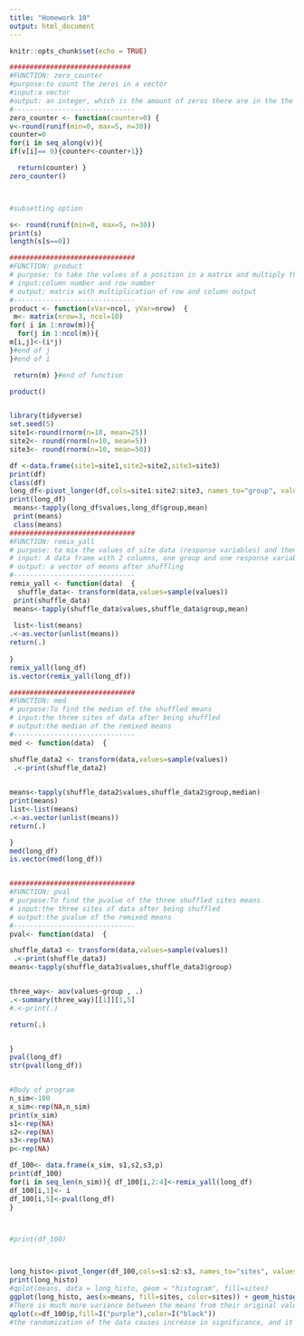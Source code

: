 ```yaml
---
title: "Homework 10"
output: html_document
---
```


```r
knitr::opts_chunk$set(echo = TRUE)
```

```r


##############################
#FUNCTION: zero_counter
#purpose:to count the zeros in a vector
#input:a vector
#output: an integer, which is the amount of zeros there are in the the vector randomly created 
#------------------------------
zero_counter <- function(counter=0) {
v<-round(runif(min=0, max=5, n=30))
counter=0
for(i in seq_along(v)){
if(v[i]== 0){counter<-counter+1}}

  return(counter) }
zero_counter()



#subsetting option

s<- round(runif(min=0, max=5, n=30))
print(s)
length(s[s==0])
```


```r
###############################
#FUNCTION: product
# purpose: to take the values of a position in a matrix and multiply them, then allow them to fill that position
# input:column number and row number
# output: matrix with multiplication of row and column output
#------------------------------
product <- function(xVar=ncol, yVar=nrow)  {
 m<- matrix(nrow=3, ncol=10)
for( i in 1:nrow(m)){
  for(j in 1:ncol(m)){
m[i,j]<-(i*j)
}#end of j
}#end of i

 return(m) }#end of function

product()



```



```r

library(tidyverse)
set.seed(5)
site1<-round(rnorm(n=10, mean=25))
site2<- round(rnorm(n=10, mean=5))
site3<- round(rnorm(n=10, mean=50))

df <-data.frame(site1=site1,site2=site2,site3=site3)
print(df)
class(df)
long_df<-pivot_longer(df,cols=site1:site2:site3, names_to="group", values_to="values")
print(long_df)
 means<-tapply(long_df$values,long_df$group,mean)
 print(means)
 class(means)
###############################
#FUNCTION: remix_yall
# purpose: to mix the values of site data (response variables) and then create a vector of the means for each group
# input: A data frame with 2 columns, one group and one response variable
# output: a vector of means after shuffling
#------------------------------
remix_yall <- function(data)  {
  shuffle_data<- transform(data,values=sample(values))
 print(shuffle_data) 
 means<-tapply(shuffle_data$values,shuffle_data$group,mean)
 
 list<-list(means)
.<-as.vector(unlist(means))
return(.)
 
} 
remix_yall(long_df)
is.vector(remix_yall(long_df))

###############################
#FUNCTION: med
# purpose:To find the median of the shuffled means
# input:the three sites of data after being shuffled 
# output:the median of the remixed means
#------------------------------
med <- function(data)  {

shuffle_data2 <- transform(data,values=sample(values))
 .<-print(shuffle_data2)

  
means<-tapply(shuffle_data2$values,shuffle_data2$group,median)
print(means)
list<-list(means)
.<-as.vector(unlist(means))
return(.)

}
med(long_df)
is.vector(med(long_df))


###############################
#FUNCTION: pval
# purpose:To find the pvalue of the three shuffled sites means
# input:the three sites of data after being shuffled 
# output:the pvalue of the remixed means
#------------------------------
pval<- function(data)  {

shuffle_data3 <- transform(data,values=sample(values))
 .<-print(shuffle_data3)
means<-tapply(shuffle_data3$values,shuffle_data3$group)


three_way<- aov(values~group , .)
.<-summary(three_way)[[1]][1,5]
#.<-print(.)

return(.)


}
pval(long_df)
str(pval(long_df))


#Body of program
n_sim<-100
x_sim<-rep(NA,n_sim)
print(x_sim)
s1<-rep(NA)
s2<-rep(NA)
s3<-rep(NA)
p<-rep(NA)

df_100<- data.frame(x_sim, s1,s2,s3,p)
print(df_100)
for(i in seq_len(n_sim)){ df_100[i,2:4]<-remix_yall(long_df)
df_100[i,1]<- i
df_100[i,5]<-pval(long_df)
}



#print(df_100)



long_histo<-pivot_longer(df_100,cols=s1:s2:s3, names_to="sites", values_to="means")
print(long_histo)
#qplot(means, data = long_histo, geom = "histogram", fill=sites)
ggplot(long_histo, aes(x=means, fill=sites, color=sites)) + geom_histogram( position="identity", alpha=0.5)+ theme(legend.position="top")
#There is much more variance between the means from their original values, the means are nearer to equal in the higher counts
qplot(x=df_100$p,fill=I("purple"),color=I("black"))
#the randomization of the data causes increase in significance, and it does seem persistently random, this could be due to the fact values are interchanged form each group randomly

```